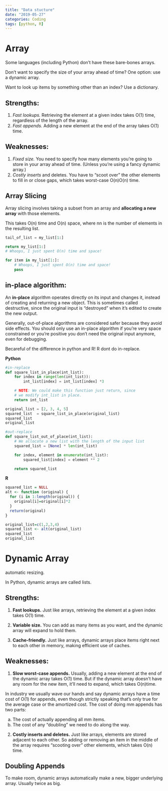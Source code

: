 ```yaml
---
title: "Data stucture"
date: "2019-05-27"
categories: Coding
tags: [python, R]
---
```


# Array

Some languages (including Python) don't have these bare-bones arrays.

Don't want to specify the size of your array ahead of time? One option: use a dynamic array.

Want to look up items by something other than an index? Use a dictionary.

## Strengths:

1. *Fast lookups.* Retrieving the element at a given index takes O(1) time, regardless of the length of the array.
2. *Fast appends.* Adding a new element at the end of the array takes O(1) time.

## Weaknesses:

1. *Fixed size.* You need to specify how many elements you're going to store in your array ahead of time. (Unless you're using a fancy dynamic array.)
2. *Costly inserts* and deletes. You have to "scoot over" the other elements to fill in or close gaps, which takes worst-case O(n)O(n) time.


## Array Slicing

Array slicing involves taking a subset from an array and **allocating a new array** with those elements.

This takes O(n) time and O(n) space, where nn is the number of elements in the resulting list.

```python

tail_of_list = my_list[1:]

return my_list[1:]
# Whoops, I just spent O(n) time and space!

for item in my_list[1:]:
    # Whoops, I just spent O(n) time and space!
    pass

```


## in-place algorithm:

An **in-place** algorithm operates directly on its input and changes it, instead of creating and returning a new object. This is sometimes called destructive, since the original input is "destroyed" when it's edited to create the new output.

Generally, out-of-place algorithms are considered safer because they avoid side effects. You should only use an in-place algorithm if you're very space constrained or you're positive you don't need the original input anymore, even for debugging.

Becareful of the difference in python and R! R dont do in-replace.

**Python**

```python
#in-replace
def square_list_in_place(int_list):
    for index in range(len(int_list)):
        int_list[index] = int_list[index] *3

    # NOTE: We could make this function just return, since
    # we modify int_list in place.
    return int_list

original_list = [2, 3, 4, 5]
squared_list  = square_list_in_place(original_list)
squared_list
original_list

#out-replace
def square_list_out_of_place(int_list):
    # We allocate a new list with the length of the input list
    squared_list = [None] * len(int_list)

    for index, element in enumerate(int_list):
        squared_list[index] = element ** 2

    return squared_list

```

**R**

```R

squared_list = NULL
alt <- function (original) {
  for (i in 1:length(original)) {
    original[i]=original[i]*2
  }
  return(original)
}

original_list=c(1,2,3,4)
squared_list <- alt(original_list)
squared_list
original_list
```

# Dynamic Array

automatic resizing. 

In Python, dynamic arrays are called lists.

## Strengths:

1. **Fast lookups.** Just like arrays, retrieving the element at a given index takes O(1)  time.

2. **Variable size.** You can add as many items as you want, and the dynamic array will expand to hold them.

3. **Cache-friendly.** Just like arrays, dynamic arrays place items right next to each other in memory, making efficient use of caches.

## Weaknesses:

1. **Slow worst-case appends.** Usually, adding a new element at the end of the dynamic array takes O(1) time. But if the dynamic array doesn't have any room for the new item, it'll need to expand, which takes O(n)time. 

In industry we usually wave our hands and say dynamic arrays have a time cost of O(1)  for appends, even though strictly speaking that's only true for the average case or the amortized cost. The cost of doing mm appends has two parts:

  a. The cost of actually appending all mm items.
  b. The cost of any "doubling" we need to do along the way.

2. **Costly inserts and deletes.** Just like arrays, elements are stored adjacent to each other. So adding or removing an item in the middle of the array requires "scooting over" other elements, which takes O(n)  time.


## Doubling Appends

To make room, dynamic arrays automatically make a new, bigger underlying array. Usually twice as big.